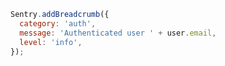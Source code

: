```javascript
Sentry.addBreadcrumb({
  category: 'auth',
  message: 'Authenticated user ' + user.email,
  level: 'info',
});
```
